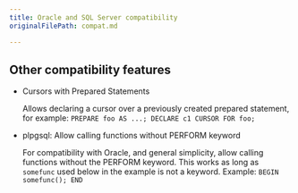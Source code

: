```yaml
---
title: Oracle and SQL Server compatibility
originalFilePath: compat.md

---
```


## Other compatibility features

-   Cursors with Prepared Statements

    Allows declaring a cursor over a previously created prepared
    statement, for example: `PREPARE foo AS ...; DECLARE c1 CURSOR FOR foo;`

-   plpgsql: Allow calling functions without PERFORM keyword

    For compatibility with Oracle, and general simplicity, allow calling
    functions without the PERFORM keyword.  This works as long as `somefunc`
    used below in the example is not a keyword.
    Example: `BEGIN somefunc(); END`
